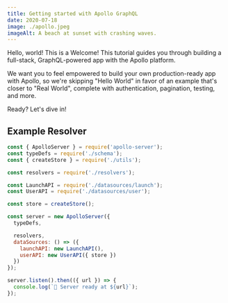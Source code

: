```yaml
---
title: Getting started with Apollo GraphQL
date: 2020-07-18
image: ./apollo.jpeg
imageAlt: A beach at sunset with crashing waves.
---
```


Hello, world! This is a
Welcome! This tutorial guides you through building a full-stack, GraphQL-powered app with the Apollo platform.

We want you to feel empowered to build your own production-ready app with Apollo, so we're skipping "Hello World" in favor of an example that's closer to "Real World", complete with authentication, pagination, testing, and more.

Ready? Let's dive in!

## Example Resolver

```js
const { ApolloServer } = require('apollo-server');
const typeDefs = require('./schema');
const { createStore } = require('./utils');

const resolvers = require('./resolvers');

const LaunchAPI = require('./datasources/launch');
const UserAPI = require('./datasources/user');

const store = createStore();

const server = new ApolloServer({
  typeDefs,

  resolvers,
  dataSources: () => ({
    launchAPI: new LaunchAPI(),
    userAPI: new UserAPI({ store })
  })
});

server.listen().then(({ url }) => {
  console.log(`🚀 Server ready at ${url}`);
});
```